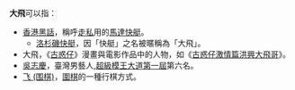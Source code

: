 {{disambig|Cat=二字作品消歧義}}

'''大飛'''可以指：
*[[香港|香港]][[黑話|黑話]]，稱呼[[走私|走私]]用的[[馬達快艇|馬達快艇]]。
**[[洛杉磯快艇|洛杉磯快艇]]，因「快艇」之名被暱稱為「大飛」。
*大飛，《[[古惑仔|古惑仔]]》漫畫與電影作品中的人物，如《[[古惑仔激情篇洪興大飛哥|古惑仔激情篇洪興大飛哥]]》。
*[[吳志慶|吳志慶]]，臺灣男藝人,[[超級模王大道|超級模王大道]][[超級模王大道_(第一屆)|第一屆]]第六名。
*[[飞_(围棋)|飞 (围棋)]]，[[圍棋|圍棋]]的一種行棋方式。
